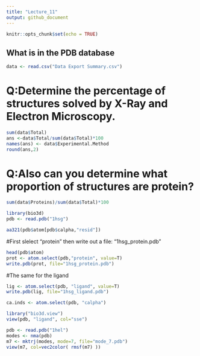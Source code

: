 ```yaml
---
title: "Lecture_11"
output: github_document
---
```


```r
knitr::opts_chunk$set(echo = TRUE)
```

## What is in the PDB database

```r
data <- read.csv("Data Export Summary.csv")
```

# Q:Determine the percentage of structures solved by X-Ray and Electron Microscopy. 

```r
sum(data$Total)
ans <-data$Total/sum(data$Total)*100
names(ans) <- data$Experimental.Method
round(ans,2)
```

# Q:Also can you determine what proportion of structures are protein?

```r
sum(data$Proteins)/sum(data$Total)*100
```

```r
library(bio3d)
pdb <- read.pdb("1hsg")
```

```r
aa321(pdb$atom[pdb$calpha,"resid"])
```

#First slelect "protein" then write out a file: "1hsg_protein.pdb"
```r
head(pdb$atom)
prot <- atom.select(pdb,"protein", value=T)
write.pdb(prot, file="1hsg_protein.pdb")
```

#The same for the ligand
```r
lig <- atom.select(pdb, "ligand", value=T)
write.pdb(lig, file="1hsg_ligand.pdb")
```

```r
ca.inds <- atom.select(pdb, "calpha")
```

```r
library("bio3d.view")
view(pdb, "ligand", col="sse")
```

```r
pdb <- read.pdb("1hel")
modes <- nma(pdb)
m7 <- mktrj(modes, mode=7, file="mode_7.pdb")
view(m7, col=vec2color( rmsf(m7) ))
```











